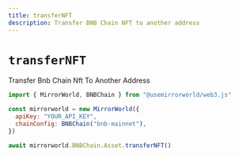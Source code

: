 ```yaml
---
title: transferNFT
description: Transfer BNB Chain NFT to another address
---
```


# `transferNFT`

Transfer Bnb Chain Nft To Another Address

```js
import { MirrorWorld, BNBChain } from "@usemirrorworld/web3.js"

const mirrorworld = new MirrorWorld({
  apiKey: "YOUR_API_KEY",
  chainConfig: BNBChain("bnb-mainnet"),
})

await mirrorworld.BNBChain.Asset.transferNFT()
```
